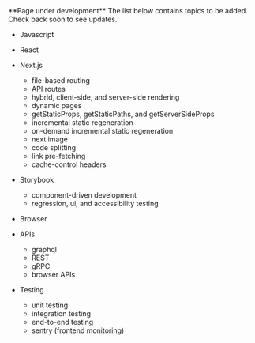 
<Callout emoji="🚧">
  **Page under development** The list below contains topics to be added. Check
  back soon to see updates.
</Callout>

- Javascript

- React

- Next.js

  - file-based routing
  - API routes
  - hybrid, client-side, and server-side rendering
  - dynamic pages
  - getStaticProps, getStaticPaths, and getServerSideProps
  - incremental static regeneration
  - on-demand incremental static regeneration
  - next image
  - code splitting
  - link pre-fetching
  - cache-control headers

- Storybook

  - component-driven development
  - regression, ui, and accessibility testing

- Browser

- APIs

  - graphql
  - REST
  - gRPC
  - browser APIs

- Testing

  - unit testing
  - integration testing
  - end-to-end testing
  - sentry (frontend monitoring)

